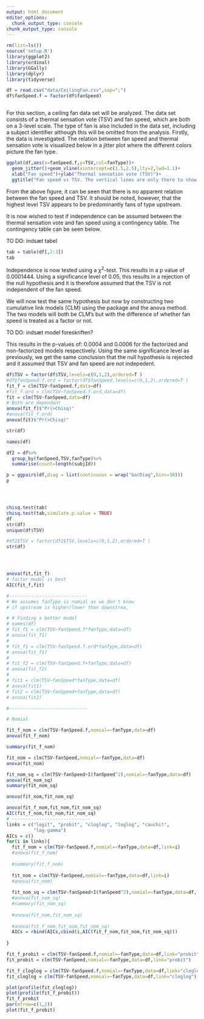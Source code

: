 ---
output: html_document
editor_options: 
  chunk_output_type: console
chunk_output_type: console
---

```{r}
rm(list=ls())
source('setup.R')
library(ggplot2)
library(ordinal)
library(GGally)
library(dplyr)
library(tidyverse)

df = read.csv("data/CeilingFan.csv",sep=";")
df$fanSpeed.f = factor(df$fanSpeed) 



```

\section{Fan Speed}
For this section, a ceiling fan data set will be analyzed. The data set consists of a thermal sensation vote (TSV) and fan speed, which are both on a 3-level scale. The type of fan is also included in the data set, including a subject identifier \texttt{subjId} although this will be omitted from the analysis. Firstly, the data is investigated. The relation between fan speed and thermal sensation vote is visualized below in a jitter plot where the different colors picture the fan type.


```{r}
ggplot(df,aes(x=fanSpeed.f,y=TSV,col=fanType))+
  geom_jitter()+geom_vline(xintercept=c(1.5,2.5),lty=2,lwd=1.1)+
  xlab("Fan speed")+ylab("Thermal sensation vote (TSV)")+
  ggtitle("Fan speed vs TSV. The vertical lines are only there to show the seperation")
```

From the above figure, it can be seen that there is no apparent relation between the fan speed and TSV. It should be noted, however, that the highest level TSV appears to be predominantly fans of type upstream. 

It is now wished to test if independence can be assumed between the thermal sensation vote and fan speed using a contingency table. The contingency table can be seen below. 

TO DO: indsæt tabel

```{r}
tab = table(df[,2:3])
tab
```

Independence is now tested using a $\chi^2$-test. This results in a p value of 0.0001444. Using a significance level of 0.05, this results in a rejection of the null hypothesis and it is therefore assumed that the TSV is not independent of the fan speed.

We will now test the same hypothesis but now by constructing two cumulative link models (CLM) using the \texttt{ordinal} package and the anova method. The two models will both be CLM's but with the difference of whether fan speed is treated as a factor or not. 

TO DO: indsæt model foreskriften?

This results in the p-values of: 0.0004 and 0.0006 for the factorized and non-factorized models respectively. Using the same significance level as previously, we get the same conclusion that the null hypothesis is rejected and it assumed that TSV and fan speed are not indepedent. 

```{r}
df$TSV = factor(df$TSV,levels=c(0,1,2),ordered=T ) 
#df$fanSpeed.f.ord = factor(df$fanSpeed,levels=c(0,1,2),ordered=T ) 
fit_f = clm(TSV~fanSpeed.f,data=df)
#fit_f.ord = clm(TSV~fanSpeed.f.ord,data=df) 
fit = clm(TSV~fanSpeed,data=df)
# Both are dependent
anova(fit_f)$"Pr(>Chisq)"
#anova(fit_f.ord)
anova(fit)$"Pr(>Chisq)"

str(df)

names(df)

df2 = df%>%
  group_by(fanSpeed,TSV,fanType)%>%
  summarise(count=length(subjId))

p = ggpairs(df,diag = list(continuous = wrap("barDiag",bins=30)))
p




chisq.test(tab)
chisq.test(tab,simulate.p.value = TRUE)
df
str(df)
unique(df$TSV)

#df2$TSV = factor(df2$TSV,levels=c(0,1,2),ordered=T ) 
str(df)




anova(fit,fit_f)
# factor model is best
AIC(fit_f,fit)

#-----------------------------
# We assumes fanType is nomial as we don't know
# if upstream is higher/lower than downstrea,

# # Finding a better model
# names(df)
# fit_f1 = clm(TSV~fanSpeed.f*fanType,data=df)
# anova(fit_f1)
# 
# fit_f1 = clm(TSV~fanSpeed.f.ord*fanType,data=df)
# anova(fit_f1)
# 
# fit_f2 = clm(TSV~fanSpeed.f+fanType,data=df)
# anova(fit_f2)
# 
# fit1 = clm(TSV~fanSpeed*fanType,data=df)
# anova(fit1)
# fit2 = clm(TSV~fanSpeed+fanType,data=df)
# anova(fit2)

#-----------------------------

# Nomial

fit_f_nom = clm(TSV~fanSpeed.f,nomial=~fanType,data=df)
anova(fit_f_nom)

summary(fit_f_nom)

fit_nom = clm(TSV~fanSpeed,nomial=~fanType,data=df)
anova(fit_nom)

fit_nom_sq = clm(TSV~fanSpeed+I(fanSpeed^2),nomial=~fanType,data=df)
anova(fit_nom_sq)
summary(fit_nom_sq)

anova(fit_nom,fit_nom_sq)

anova(fit_f_nom,fit_nom,fit_nom_sq)
AIC(fit_f_nom,fit_nom,fit_nom_sq)
# -----------------------------
links = c("logit", "probit", "cloglog", "loglog", "cauchit", 
          "log-gamma")
AICs = c()
for(i in links){
  fit_f_nom = clm(TSV~fanSpeed.f,nomial=~fanType,data=df,link=i)
  #anova(fit_f_nom)
  
  #summary(fit_f_nom)
  
  fit_nom = clm(TSV~fanSpeed,nomial=~fanType,data=df,link=i)
  #anova(fit_nom)
  
  fit_nom_sq = clm(TSV~fanSpeed+I(fanSpeed^2),nomial=~fanType,data=df,link=i)
  #anova(fit_nom_sq)
  #summary(fit_nom_sq)
  
  #anova(fit_nom,fit_nom_sq)
  
  #anova(fit_f_nom,fit_nom,fit_nom_sq)
  AICs = rbind(AICs,cbind(i,AIC(fit_f_nom,fit_nom,fit_nom_sq)))
  
}

fit_f_probit = clm(TSV~fanSpeed.f,nomial=~fanType,data=df,link="probit")
fit_probit = clm(TSV~fanSpeed,nomial=~fanType,data=df,link="probit")

fit_f_cloglog = clm(TSV~fanSpeed.f,nomial=~fanType,data=df,link="cloglog")
fit_cloglog = clm(TSV~fanSpeed,nomial=~fanType,data=df,link="cloglog")

plot(profile(fit_cloglog))
plot(profile(fit_f_probit))
fit_f_probit
par(mfrow=c(1,2))
plot(fit_f_probit)
```



